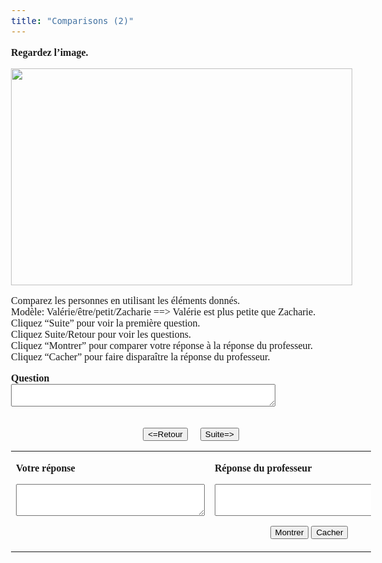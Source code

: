 ```yaml
---
title: "Comparisons (2)" 
---
```


<html>
<head>
  <style>
    body {
      font-family: Garamond, serif;
      font-size: 16px;
    }
  </style>
</head>
<body>
  <p>
    <b>Regardez l'image.</b>
  </p>
  <img src="comp1.gif" width="546" height="347" />

  <p>
    Comparez les personnes en utilisant les éléments donnés.<br />
    Modèle: Valérie/être/petit/Zacharie ==> Valérie est plus petite que Zacharie.<br />
    Cliquez "Suite" pour voir la première question.<br />
    Cliquez Suite/Retour pour voir les questions.<br />
    Cliquez "Montrer" pour comparer votre réponse à la réponse du professeur.<br />
    Cliquez "Cacher" pour faire disparaître la réponse du professeur.
  </p>

  <form name="qbox" action="" method="post">
    <p>
      <b>Question</b><br />
      <textarea name="q" rows="2" wrap="virtual" cols="50"></textarea>
    </p>
    <center>
      <br>
      <button onClick="begin(-1)" type="button">&lt;=Retour</button>
      &nbsp; &nbsp;
      <button onClick="begin(1)" type="button">Suite=&gt;</button>
      <br />

    </center>
  </form>

  <table width="80%" border="0" align="center">
    <tbody>
      <tr>
        <td valign="top" width="236">
          <p>
            <b>Votre réponse</b>
          </p>
          <form name="Sinput" action="" method="post">
            <p>
              <textarea name="Content" rows="3" wrap="virtual" cols="35"></textarea>
            </p>
          </form>
        </td>
        <td valign="top" width="308">
          <p>
            <b>Réponse du professeur</b>
          </p>
          <form name="feedback" action="" method="post">
            <p>
              <textarea name="fb" rows="3" wrap="virtual" cols="35"></textarea>
            </p>
          </form>
          <form name="check" action="" method="post">
            <center>
              <button onClick="checkAnswer()" type="button">Montrer</button>
              <button onClick="hideAnswer()" type="button">Cacher</button>
            </center>
          </form>
        </td>
      </tr>
    </tbody>
  </table>

  <script>
    var Question = [];
    var Answer = [];

    Question[1] = "1. Zacharie/être/grand/Henri";
    Question[2] = "2. Valérie/être/studieux/Henri.";
    Question[3] = "3. Valérie/être/décontracté/(=relaxed)/Henri.";
    Question[4] = "4. Valérie/être/belle/Zacharie.";
    Question[5] = "5. La moyenne (=G.P.A.) d'Henri/être/bon/la moyenne des autres étudiants.";
    Question[6] = "6. Zacharie/être/sportif/Henri.";
    Question[7] = "7. Valérie/connaître/livres/Henri.";
    Question[8] = "8. Valérie/avoir/confiance/Zacharie";

    Answer[1] = "Zacharie est plus grand qu'Henri.";
    Answer[2] = "Valérie est moins studieuse qu'Henri.";
    Answer[3] = "Valérie est plus décontractée qu'Henri.";
    Answer[4] = "Valérie est plus belle que Zacharie.";
    Answer[5] = "La moyenne d'Henri est meilleure que la moyenne des autres étudiants.";
    Answer[6] = "Zacharie est plus sportif qu'Henri.";
    Answer[7] = "Valérie connaît moins de livres qu'Henri.";
    Answer[8] = "Valérie a autant de confiance que Zacharie.";

    var NextQ = 0;

    function begin(QN) {
      NextQ = NextQ + QN;
      if (Question[NextQ] == null) {
        alert("Il n’y a plus de questions. Cliquez sur suite/retour pour revoir les questions.");
      }
      document.feedback.fb.value = "";
      document.Sinput.Content.value = "";
      document.qbox.q.value = Question[NextQ];
    }

    function checkAnswer() {
      if (document.Sinput.Content.value === "") {
        document.feedback.fb.value = "Essayez de répondre à la question avant de voir la réponse du professeur.";
      } else {
        document.feedback.fb.value = Answer[NextQ];
      }
    }

    function hideAnswer() {
      document.feedback.fb.value = "";
    }
  </script>
</body>
</html>

